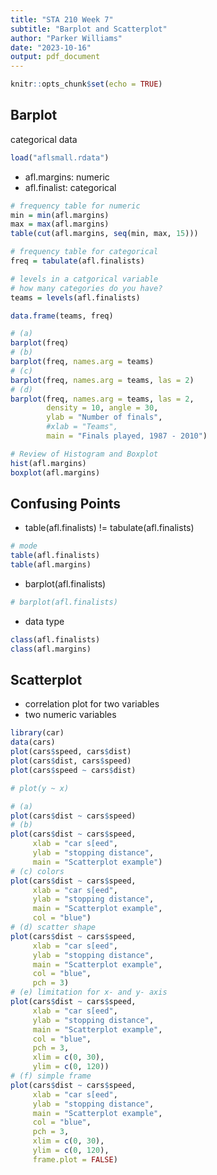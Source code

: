 ```yaml
---
title: "STA 210 Week 7"
subtitle: "Barplot and Scatterplot"
author: "Parker Williams"
date: "2023-10-16"
output: pdf_document
---
```


```r
knitr::opts_chunk$set(echo = TRUE)
```

## Barplot
categorical data
```r
load("aflsmall.rdata")
```

- afl.margins: numeric
- afl.finalist: categorical

```r
# frequency table for numeric
min = min(afl.margins)
max = max(afl.margins)
table(cut(afl.margins, seq(min, max, 15)))
```

```r
# frequency table for categorical
freq = tabulate(afl.finalists)

# levels in a catgorical variable
# how many categories do you have?
teams = levels(afl.finalists)

data.frame(teams, freq)
```

```r
# (a)
barplot(freq)
# (b)
barplot(freq, names.arg = teams)
# (c)
barplot(freq, names.arg = teams, las = 2)
# (d)
barplot(freq, names.arg = teams, las = 2,
        density = 10, angle = 30,
        ylab = "Number of finals",
        #xlab = "Teams",
        main = "Finals played, 1987 - 2010")
```
```r
# Review of Histogram and Boxplot
hist(afl.margins)
boxplot(afl.margins)
```

## Confusing Points

- table(afl.finalists) != tabulate(afl.finalists)
```r
# mode
table(afl.finalists)
table(afl.margins)
```

- barplot(afl.finalists)
```r
# barplot(afl.finalists)
```

- data type
```r
class(afl.finalists)
class(afl.margins)
```

## Scatterplot

- correlation plot for two variables
- two numeric variables

```r
library(car)
data(cars)
plot(cars$speed, cars$dist)
plot(cars$dist, cars$speed)
plot(cars$speed ~ cars$dist)

# plot(y ~ x)
```

```r
# (a)
plot(cars$dist ~ cars$speed)
# (b)
plot(cars$dist ~ cars$speed,
     xlab = "car s[eed",
     ylab = "stopping distance",
     main = "Scatterplot example")
# (c) colors
plot(cars$dist ~ cars$speed,
     xlab = "car s[eed",
     ylab = "stopping distance",
     main = "Scatterplot example",
     col = "blue")
# (d) scatter shape
plot(cars$dist ~ cars$speed,
     xlab = "car s[eed",
     ylab = "stopping distance",
     main = "Scatterplot example",
     col = "blue",
     pch = 3)
# (e) limitation for x- and y- axis
plot(cars$dist ~ cars$speed,
     xlab = "car s[eed",
     ylab = "stopping distance",
     main = "Scatterplot example",
     col = "blue",
     pch = 3,
     xlim = c(0, 30),
     ylim = c(0, 120))
# (f) simple frame
plot(cars$dist ~ cars$speed,
     xlab = "car s[eed",
     ylab = "stopping distance",
     main = "Scatterplot example",
     col = "blue",
     pch = 3,
     xlim = c(0, 30),
     ylim = c(0, 120),
     frame.plot = FALSE)
```

